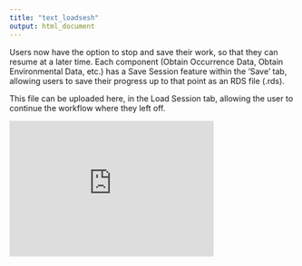 ```yaml
---
title: "text_loadsesh"
output: html_document
---
```


Users now have the option to stop and save their work, so that they can resume at a later time.
Each component (Obtain Occurrence Data, Obtain Environmental Data, etc.) has a Save Session feature within the ‘Save’ tab, allowing users to save their progress up to that point as an RDS file (.rds). 

This file can be uploaded here, in the Load Session tab, allowing the user to continue the workflow where they left off. 

<iframe src="https://giphy.com/embed/SOcCXUhPv1Ld2wWKFf" width="360" height="240" frameBorder="0" class="giphy-embed" allowFullScreen></iframe><p>
